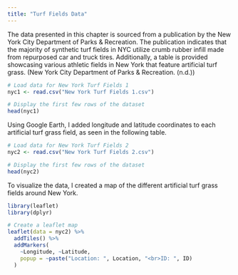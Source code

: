 ```yaml
---
title: "Turf Fields Data"
---
```


The data presented in this chapter is sourced from a publication by the New York City Department of Parks & Recreation. The publication indicates that the majority of synthetic turf fields in NYC utilize crumb rubber infill made from repurposed car and truck tires. Additionally, a table is provided showcasing various athletic fields in New York that feature artificial turf grass. (New York City Department of Parks & Recreation. (n.d.))

```r
# Load data for New York Turf Fields 1
nyc1 <- read.csv("New York Turf Fields 1.csv")

# Display the first few rows of the dataset
head(nyc1)
```

Using Google Earth, I added longitude and latitude coordinates to each artificial turf grass field, as seen in the following table.

```r
# Load data for New York Turf Fields 2
nyc2 <- read.csv("New York Turf Fields 2.csv")

# Display the first few rows of the dataset
head(nyc2)
```

To visualize the data, I created a map of the different artificial turf grass fields around New York.

```r
library(leaflet)
library(dplyr)

# Create a leaflet map
leaflet(data = nyc2) %>%
  addTiles() %>%
  addMarkers(
    ~Longitude, ~Latitude,
    popup = ~paste("Location: ", Location, "<br>ID: ", ID)
  )
```
